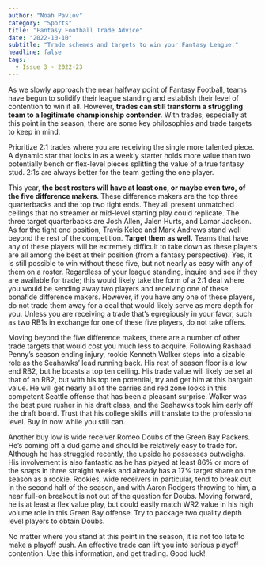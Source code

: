 ```yaml
---
author: "Noah Pavlov"
category: "Sports"
title: "Fantasy Football Trade Advice"
date: "2022-10-10"
subtitle: "Trade schemes and targets to win your Fantasy League."
headline: false
tags:
  - Issue 3 - 2022-23
---
```


As we slowly approach the near halfway point of Fantasy Football, teams have begun to solidify their league standing and establish their level of contention to win it all. However, **trades can still transform a struggling team to a legitimate championship contender.** With trades, especially at this point in the season, there are some key philosophies and trade targets to keep in mind.

Prioritize 2:1 trades where you are receiving the single more talented piece. A dynamic star that locks in as a weekly starter holds more value than two potentially bench or flex-level pieces splitting the value of a true fantasy stud. 2:1s are always better for the team getting the one player.

This year, **the best rosters will have at least one, or maybe even two, of the five difference makers**. These difference makers are the top three quarterbacks and the top two tight ends. They all present unmatched ceilings that no streamer or mid-level starting play could replicate. The three target quarterbacks are Josh Allen, Jalen Hurts, and Lamar Jackson. As for the tight end position, Travis Kelce and Mark Andrews stand well beyond the rest of the competition. **Target them as well.** Teams that have any of these players will be extremely difficult to take down as these players are all among the best at their position (from a fantasy perspective). Yes, it is still possible to win without these five, but not nearly as easy with any of them on a roster. Regardless of your league standing, inquire and see if they are available for trade; this would likely take the form of a 2:1 deal where you would be sending away two players and receiving one of these bonafide difference makers. However, if you have any one of these players, do not trade them away for a deal that would likely serve as mere depth for you. Unless you are receiving a trade that’s egregiously in your favor, such as two RB1s in exchange for one of these five players, do not take offers.

Moving beyond the five difference makers, there are a number of other trade targets that would cost you much less to acquire. Following Rashaad Penny’s season ending injury, rookie Kenneth Walker steps into a sizable role as the Seahawks’ lead running back. His rest of season floor is a low end RB2, but he boasts a top ten ceiling. His trade value will likely be set at that of an RB2, but with his top ten potential, try and get him at this bargain value. He will get nearly all of the carries and red zone looks in this competent Seattle offense that has been a pleasant surprise. Walker was the best pure rusher in his draft class, and the Seahawks took him early off the draft board. Trust that his college skills will translate to the professional level. Buy in now while you still can.

Another buy low is wide receiver Romeo Doubs of the Green Bay Packers. He’s coming off a dud game and should be relatively easy to trade for. Although he has struggled recently, the upside he possesses outweighs. His involvement is also fantastic as he has played at least 86% or more of the snaps in three straight weeks and already has a 17% target share on the season as a rookie. Rookies, wide receivers in particular, tend to break out in the second half of the season, and with Aaron Rodgers throwing to him, a near full-on breakout is not out of the question for Doubs. Moving forward, he is at least a flex value play, but could easily match WR2 value in his high volume role in this Green Bay offense. Try to package two quality depth level players to obtain Doubs.

No matter where you stand at this point in the season, it is not too late to make a playoff push. An effective trade can lift you into serious playoff contention. Use this information, and get trading. Good luck!
